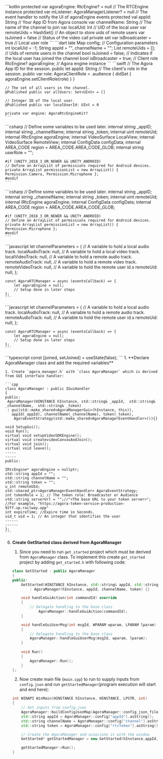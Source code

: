 <PlatformWrapper platform="android">
    ```kotlin
    protected var agoraEngine: RtcEngine? = null // The RTCEngine instance
    protected var mListener: AgoraManagerListener? = null // The event handler to notify the UI of agoraEngine events
    protected val appId: String // Your App ID from Agora console
    var channelName: String // The name of the channel to join
    var localUid: Int // UID of the local user
    var remoteUids = HashSet<Int>() // An object to store uids of remote users
    var isJoined = false // Status of the video call
        private set
    var isBroadcaster = true // Local user role
    ```
</PlatformWrapper>
<PlatformWrapper platform="flutter">
    ```dart
    late Map<String, dynamic> config; // Configuration parameters
    int localUid = -1;
    String appId = "", channelName = "";
    List<int> remoteUids = []; // Uids of remote users in the channel
    bool isJoined = false; // Indicates if the local user has joined the channel
    bool isBroadcaster = true; // Client role
    RtcEngine? agoraEngine; // Agora engine instance
    ```
</PlatformWrapper>
<PlatformWrapper platform={["ios","macos"]}>
    ```swift
    // The Agora App ID for the session.
    public let appId: String
    // The client's role in the session.
    public var role: AgoraClientRole = .audience {
        didSet { agoraEngine.setClientRole(role) }
    }

    // The set of all users in the channel.
    @Published public var allUsers: Set<UInt> = []

    // Integer ID of the local user.
    @Published public var localUserId: UInt = 0

    private var engine: AgoraRtcEngineKit?
    ```
</PlatformWrapper>
<PlatformWrapper platform = "unity">
<ProductWrapper notAllowed="voice-calling">
    ```csharp
    // Define some variables to be used later.
    internal string _appID;
    internal string _channelName;
    internal string _token;
    internal uint remoteUid;
    internal IRtcEngine agoraEngine;
    internal VideoSurface LocalView;
    internal VideoSurface RemoteView;
    internal ConfigData configData;
    internal AREA_CODE region = AREA_CODE.AREA_CODE_GLOB;
    internal string userRole = "";

    #if (UNITY_2018_3_OR_NEWER && UNITY_ANDROID)
    // Define an ArrayList of permissions required for Android devices.
    private ArrayList permissionList = new ArrayList() { Permission.Camera, Permission.Microphone };
    #endif
    ```
</ProductWrapper>
<ProductWrapper product="voice-calling">
    ```csharp
    // Define some variables to be used later.
    internal string _appID;
    internal string _channelName;
    internal string _token;
    internal uint remoteUid;
    internal IRtcEngine agoraEngine;
    internal ConfigData configData;
    internal AREA_CODE region = AREA_CODE.AREA_CODE_GLOB;

    #if (UNITY_2018_3_OR_NEWER && UNITY_ANDROID)
    // Define an ArrayList of permissions required for Android devices.
    private ArrayList permissionList = new ArrayList() { Permission.Microphone };
    #endif
    ```
</ProductWrapper>
</PlatformWrapper>
<PlatformWrapper platform="web">
<ProductWrapper notAllowed="voice-calling">
    ```javascript
    let channelParameters = {
        // A variable to hold a local audio track.
        localAudioTrack: null,
        // A variable to hold a local video track.
        localVideoTrack: null,
        // A variable to hold a remote audio track.
        remoteAudioTrack: null,
        // A variable to hold a remote video track.
        remoteVideoTrack: null,
        // A variable to hold the remote user id.s
        remoteUid: null,
    };

    const AgoraRTCManager = async (eventsCallback) => {
        let agoraEngine = null;
        // Setup done in later steps
    };
    ```
</ProductWrapper>
<ProductWrapper product="voice-calling">
    ```javascript
    let channelParameters = {
        // A variable to hold a local audio track.
        localAudioTrack: null,
        // A variable to hold a remote audio track.
        remoteAudioTrack: null,
        // A variable to hold the remote user id.s
        remoteUid: null,
    };

    const AgoraRTCManager = async (eventsCallback) => {
        let agoraEngine = null;
        // Setup done in later steps
    };
    ```
</ProductWrapper>
</PlatformWrapper>
<PlatformWrapper platform="react-js">
    ```typescript
    const [joined, setJoined] = useState(false);
    ```
</PlatformWrapper>
<PlatformWrapper platform="windows">
1. **Declare AgoraManager class and add the required variables**

    1. Create `agora_manager.h` with `class AgoraManager` which is derived from GUI interface handler:

    ```cpp
    class AgoraManager : public IGuiHandler
    {
    public:
     AgoraManager(HINSTANCE hInstance, std::string& _appId,  std::string& _channelName,  std::string& _token)
     : gui(std::make_shared<AgoraManagerGui>(hInstance, this)),
       appId(_appId), channelName(_channelName), token(_token),
        AgoraEventStrategy(std::make_shared<AgoraManagerEventHandler>()){}
    
    void SetupGui();
    void Run();
    virtual void setupVideoSDKEngine();
    virtual void createvideoCanvasAndJoin();
    virtual void join();
    virtual void leave();
    -----
    -----
    public:
    
    IRtcEngine* agoraEngine = nullptr;
    std::string appId = "";
    std::string channelName = "";
    std::string token = "";
    u_int remoteUId;
    std::shared_ptr<AgoraManagerEventHandler> AgoraEventStrategy;
    int tokenRole = 1; // The token role: Broadcaster or Audience
    std::string serverUrl = "";//"<The base URL to your token server>"; //For example, "https://agora-token-service-production-92ff.up.railway.app"
    int expireTime; //Expire time in Seconds.
    uid_t uid = 1; // An integer that identifies the user
    ------
    ------
    };
    ```
6. **Create GetStarted class derived from AgoraManager**

    1. Since you need to run `get_started` project which must be derived from  `AgoraManager` class. To implement this create `get_started` project by adding `get_started.h` with following code:

    ```cpp
    class GetStarted : public AgoraManager
    {
    public:
        GetStarted(HINSTANCE hInstance, std::string& appId, std::string& channelName, std::string& token)
            : AgoraManager(hInstance, appId, channelName, token) {}

        void handleGuiAction(int commandId) override 
        {
            // Delegate handling to the base class
                AgoraManager::handleGuiAction(commandId);
        }

        void handleGuiUserMsg(int msgId, WPARAM wparam, LPARAM lparam) override 
        {
            // Delegate handling to the base class
            AgoraManager::handleGuiUserMsg(msgId, wparam, lparam);
        }
        
        void Run()
        {
            AgoraManager::Run();
        }
    };
    ```

    2. Now  create main file (`main.cpp`) to run to supply inputs from `config.json` and run `getStartedManager`(program execution will start and end here):
    
    ```cpp
    int WINAPI WinMain(HINSTANCE hInstance, HINSTANCE, LPSTR, int)
    {
        // Get inputs from config.json
        AgoraManager::buildConfigJsonMap(AgoraManager::config_json_file);
        std::string appId = AgoraManager::config["appId"].asString();
        std::string channelName = AgoraManager::config["channel"].asString();
        std::string token = AgoraManager::config["rtcToken"].asString();

        // Create the AgoraManager and associate it with the window
        GetStarted* getStartedManager = new GetStarted(hInstance,appId, channelName, token);

        getStartedManager->Run();
    }
    ```
</PlatformWrapper>
